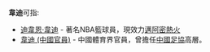 '''韋迪'''可指:
*[[德文·韦德|迪韋恩·韋迪]] - 著名NBA籃球員，現效力[[邁阿密熱火|邁阿密熱火]]
*[[韋迪_(中國官員)|韋迪 (中國官員)]] - 中國體育界官員，曾擔任[[中國足協|中國足協]]高層。

{{disambig}}